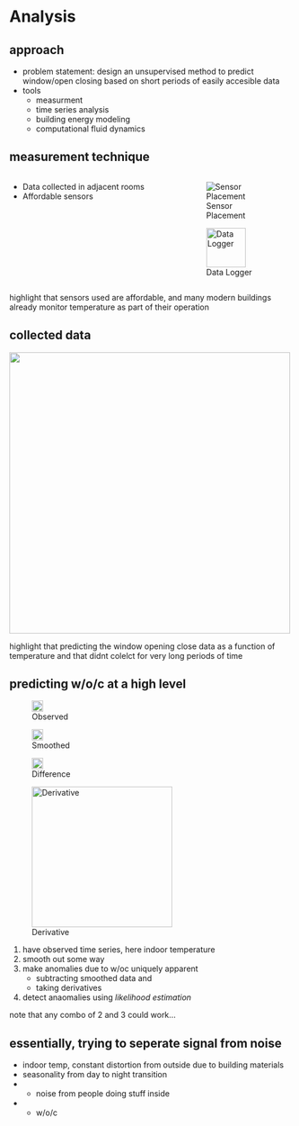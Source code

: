 # Analysis

## approach
- problem statement: design an unsupervised method to predict window/open closing based on short periods of easily accesible data 
<!-- TODO: wite a problem statement that involves the question -->
<!-- TODO: instead of just listing tools, give a preview of what going to discuss -->
- tools
  - measurment
  - time series analysis 
  - building energy modeling 
  - computational fluid dynamics 




## measurement technique
<!-- TODO: fix alignment of sensor  -->


:::: {.columns}

::: {.column width="60%"}
- Data collected in adjacent rooms
- Affordable sensors 
:::

::: {.column width="40%"}
::: {layout-nrow=2}
![Sensor Placement](figures/data_collection/sensor_placement.png){fig-align="left"}

![Data Logger](figures/data_collection/data_logger.png){fig-align="left" height=70}
:::
:::

::::

::: {.notes}
highlight that sensors used are affordable, and many modern buildings already monitor temperature as part of their operation 
:::

## collected data  
![](figures/data_collection/data_collected.png){height=500}
<!-- TODO: some inights about how much WOC helped over all -->

::: {.notes}
highlight that predicting the window opening close data as a function of temperature 
and that didnt colelct for very long periods of time 
:::


## predicting w/o/c at a high level 
<!-- TODO: figure for all of these -->
::: {layout-nrow=2}
![Observed](figures/predicting_at_high_level/observed.png){height=20}

![Smoothed](figures/predicting_at_high_level/smoothed.png){height=20}

![Difference](figures/predicting_at_high_level/differenced.png){height=20}

![Derivative](figures/predicting_at_high_level/derivative.png){height=250}
:::
1. have observed time series, here indoor temperature 
2. smooth out some way 
3. make anomalies due to w/oc uniquely apparent
   - subtracting smoothed data and 
   - taking derivatives
4. detect anaomalies using *likelihood estimation*
<!-- TODO: not sure if this is actually likelihood estimation?? -->

::: {.notes}
note that any combo of 2 and 3 could work... 
:::

## essentially, trying to seperate signal from noise 
<!-- TODO: figure for all of these -->
- indoor temp, constant distortion from outside due to building materials
- seasonality from day to night transition 
- + noise from people doing stuff inside 
- + w/o/c